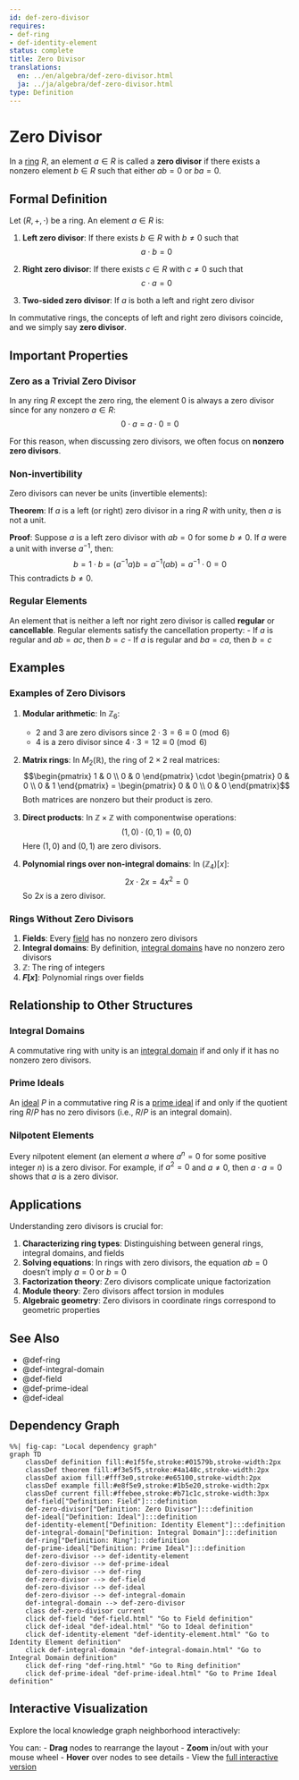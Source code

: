 ```yaml
---
id: def-zero-divisor
requires:
- def-ring
- def-identity-element
status: complete
title: Zero Divisor
translations:
  en: ../en/algebra/def-zero-divisor.html
  ja: ../ja/algebra/def-zero-divisor.html
type: Definition
---
```


# Zero Divisor {#def-zero-divisor}

In a [ring](def-ring.qmd) $R$, an element $a \in R$ is called a **zero divisor** if there exists a nonzero element $b \in R$ such that either $ab = 0$ or $ba = 0$.

## Formal Definition

Let $(R, +, \cdot)$ be a ring. An element $a \in R$ is:

1. **Left zero divisor**: If there exists $b \in R$ with $b \neq 0$ such that
   $$a \cdot b = 0$$

2. **Right zero divisor**: If there exists $c \in R$ with $c \neq 0$ such that
   $$c \cdot a = 0$$

3. **Two-sided zero divisor**: If $a$ is both a left and right zero divisor

In commutative rings, the concepts of left and right zero divisors coincide, and we simply say **zero divisor**.

## Important Properties

### Zero as a Trivial Zero Divisor

In any ring $R$ except the zero ring, the element $0$ is always a zero divisor since for any nonzero $a \in R$:
$$0 \cdot a = a \cdot 0 = 0$$

For this reason, when discussing zero divisors, we often focus on **nonzero zero divisors**.

### Non-invertibility

Zero divisors can never be units (invertible elements):

**Theorem**: If $a$ is a left (or right) zero divisor in a ring $R$ with unity, then $a$ is not a unit.

**Proof**: Suppose $a$ is a left zero divisor with $ab = 0$ for some $b \neq 0$. If $a$ were a unit with inverse $a^{-1}$, then:
$$b = 1 \cdot b = (a^{-1}a)b = a^{-1}(ab) = a^{-1} \cdot 0 = 0$$
This contradicts $b \neq 0$.

### Regular Elements

An element that is neither a left nor right zero divisor is called **regular** or **cancellable**. Regular elements satisfy the cancellation property:
- If $a$ is regular and $ab = ac$, then $b = c$
- If $a$ is regular and $ba = ca$, then $b = c$

## Examples

### Examples of Zero Divisors

1. **Modular arithmetic**: In $\mathbb{Z}_6$:
   - $2$ and $3$ are zero divisors since $2 \cdot 3 = 6 \equiv 0 \pmod{6}$
   - $4$ is a zero divisor since $4 \cdot 3 = 12 \equiv 0 \pmod{6}$

2. **Matrix rings**: In $M_2(\mathbb{R})$, the ring of $2 \times 2$ real matrices:
   $$\begin{pmatrix} 1 & 0 \\ 0 & 0 \end{pmatrix} \cdot \begin{pmatrix} 0 & 0 \\ 0 & 1 \end{pmatrix} = \begin{pmatrix} 0 & 0 \\ 0 & 0 \end{pmatrix}$$
   Both matrices are nonzero but their product is zero.

3. **Direct products**: In $\mathbb{Z} \times \mathbb{Z}$ with componentwise operations:
   $$(1, 0) \cdot (0, 1) = (0, 0)$$
   Here $(1, 0)$ and $(0, 1)$ are zero divisors.

4. **Polynomial rings over non-integral domains**: In $(\mathbb{Z}_4)[x]$:
   $$2x \cdot 2x = 4x^2 = 0$$
   So $2x$ is a zero divisor.

### Rings Without Zero Divisors

1. **Fields**: Every [field](def-field.qmd) has no nonzero zero divisors
2. **Integral domains**: By definition, [integral domains](def-integral-domain.qmd) have no nonzero zero divisors
3. **$\mathbb{Z}$**: The ring of integers
4. **$F[x]$**: Polynomial rings over fields

## Relationship to Other Structures

### Integral Domains

A commutative ring with unity is an [integral domain](def-integral-domain.qmd) if and only if it has no nonzero zero divisors.

### Prime Ideals

An [ideal](def-ideal.qmd) $P$ in a commutative ring $R$ is a [prime ideal](def-prime-ideal.qmd) if and only if the quotient ring $R/P$ has no zero divisors (i.e., $R/P$ is an integral domain).

### Nilpotent Elements

Every nilpotent element (an element $a$ where $a^n = 0$ for some positive integer $n$) is a zero divisor. For example, if $a^2 = 0$ and $a \neq 0$, then $a \cdot a = 0$ shows that $a$ is a zero divisor.

## Applications

Understanding zero divisors is crucial for:

1. **Characterizing ring types**: Distinguishing between general rings, integral domains, and fields
2. **Solving equations**: In rings with zero divisors, the equation $ab = 0$ doesn't imply $a = 0$ or $b = 0$
3. **Factorization theory**: Zero divisors complicate unique factorization
4. **Module theory**: Zero divisors affect torsion in modules
5. **Algebraic geometry**: Zero divisors in coordinate rings correspond to geometric properties

## See Also

- @def-ring
- @def-integral-domain
- @def-field
- @def-prime-ideal
- @def-ideal

## Dependency Graph

```mermaid
%%| fig-cap: "Local dependency graph"
graph TD
    classDef definition fill:#e1f5fe,stroke:#01579b,stroke-width:2px
    classDef theorem fill:#f3e5f5,stroke:#4a148c,stroke-width:2px
    classDef axiom fill:#fff3e0,stroke:#e65100,stroke-width:2px
    classDef example fill:#e8f5e9,stroke:#1b5e20,stroke-width:2px
    classDef current fill:#ffebee,stroke:#b71c1c,stroke-width:3px
    def-field["Definition: Field"]:::definition
    def-zero-divisor["Definition: Zero Divisor"]:::definition
    def-ideal["Definition: Ideal"]:::definition
    def-identity-element["Definition: Identity Element"]:::definition
    def-integral-domain["Definition: Integral Domain"]:::definition
    def-ring["Definition: Ring"]:::definition
    def-prime-ideal["Definition: Prime Ideal"]:::definition
    def-zero-divisor --> def-identity-element
    def-zero-divisor --> def-prime-ideal
    def-zero-divisor --> def-ring
    def-zero-divisor --> def-field
    def-zero-divisor --> def-ideal
    def-zero-divisor --> def-integral-domain
    def-integral-domain --> def-zero-divisor
    class def-zero-divisor current
    click def-field "def-field.html" "Go to Field definition"
    click def-ideal "def-ideal.html" "Go to Ideal definition"
    click def-identity-element "def-identity-element.html" "Go to Identity Element definition"
    click def-integral-domain "def-integral-domain.html" "Go to Integral Domain definition"
    click def-ring "def-ring.html" "Go to Ring definition"
    click def-prime-ideal "def-prime-ideal.html" "Go to Prime Ideal definition"
```

## Interactive Visualization

Explore the local knowledge graph neighborhood interactively:

::: {.graph-viz data-id="def-zero-divisor" data-width="700" data-height="500"}
:::

You can:
- **Drag** nodes to rearrange the layout
- **Zoom** in/out with your mouse wheel
- **Hover** over nodes to see details
- View the [full interactive version](../../output/interactive/en/def-zero-divisor.html){target="_blank"}
